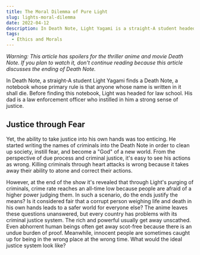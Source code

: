 ```yaml
---
title: The Moral Dilemma of Pure Light
slug: lights-moral-dilemma
date: 2022-04-12
description: In Death Note, Light Yagami is a straight-A student headed for law school, but finds a book that changes his life. And his morals. 
tags:
  - Ethics and Morals
---
```


*Warning: This article has spoilers for the thriller anime and movie Death Note. If you plan to watch it, don't continue reading because this article discusses the ending of Death Note.*

In Death Note, a straight-A student Light Yagami finds a Death Note, a notebook whose primary rule is that anyone whose name is written in it shall die. Before finding this notebook, Light was headed for law school. His dad is a law enforcement officer who instilled in him a strong sense of justice.

## Justice through Fear

Yet, the ability to take justice into his own hands was too enticing. He started writing the names of criminals into the Death Note in order to clean up society, instill fear, and become a "God" of a new world. From the perspective of due process and criminal justice, it's easy to see his actions as wrong. Killing criminals through heart attacks is wrong because it takes away their ability to atone and correct their actions.

However, at the end of the show it's revealed that through Light's purging of criminals, crime rate reaches an all-time low because people are afraid of a higher power judging them. In such a scenario, do the ends justify the means? Is it considered fair that a corrupt person weighing life and death in his own hands leads to a safer world for everyone else? The anime leaves these questions unanswered, but every country has problems with its criminal justice system. The rich and powerful usually get away unscathed. Even abhorrent human beings often get away scot-free because there is an undue burden of proof. Meanwhile, innocent people are sometimes caught up for being in the wrong place at the wrong time. What would the ideal justice system look like?
